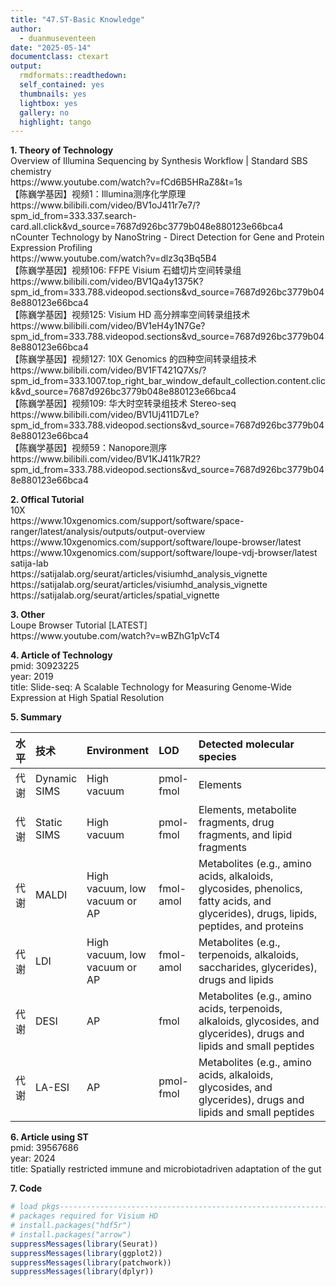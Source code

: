 ---
title: "47.ST-Basic Knowledge"
author:
  - duanmuseventeen
date: "2025-05-14"
documentclass: ctexart
output:
  rmdformats::readthedown:
  self_contained: yes
  thumbnails: yes
  lightbox: yes
  gallery: no
  highlight: tango
---

**1. Theory of Technology**<br>
Overview of Illumina Sequencing by Synthesis Workflow | Standard SBS chemistry<br>
https://www.youtube.com/watch?v=fCd6B5HRaZ8&t=1s<br>
【陈巍学基因】视频1：Illumina测序化学原理<br>
https://www.bilibili.com/video/BV1oJ411r7e7/?spm_id_from=333.337.search-card.all.click&vd_source=7687d926bc3779b048e880123e66bca4<br>
nCounter Technology by NanoString - Direct Detection for Gene and Protein Expression Profiling<br>
https://www.youtube.com/watch?v=dlz3q3Bq5B4<br>
【陈巍学基因】视频106: FFPE Visium 石蜡切片空间转录组<br>
https://www.bilibili.com/video/BV1Qa4y1375K?spm_id_from=333.788.videopod.sections&vd_source=7687d926bc3779b048e880123e66bca4<br>
【陈巍学基因】视频125: Visium HD 高分辨率空间转录组技术<br>
https://www.bilibili.com/video/BV1eH4y1N7Ge?spm_id_from=333.788.videopod.sections&vd_source=7687d926bc3779b048e880123e66bca4<br>
【陈巍学基因】视频127: 10X Genomics 的四种空间转录组技术<br>
https://www.bilibili.com/video/BV1FT421Q7Xs/?spm_id_from=333.1007.top_right_bar_window_default_collection.content.click&vd_source=7687d926bc3779b048e880123e66bca4<br>
【陈巍学基因】视频109: 华大时空转录组技术 Stereo-seq<br>
https://www.bilibili.com/video/BV1Uj411D7Le?spm_id_from=333.788.videopod.sections&vd_source=7687d926bc3779b048e880123e66bca4<br>
【陈巍学基因】视频59：Nanopore测序<br>
https://www.bilibili.com/video/BV1KJ411k7R2?spm_id_from=333.788.videopod.sections&vd_source=7687d926bc3779b048e880123e66bca4<br>

**2. Offical Tutorial**<br>
10X<br>
https://www.10xgenomics.com/support/software/space-ranger/latest/analysis/outputs/output-overview<br>
https://www.10xgenomics.com/support/software/loupe-browser/latest<br>
https://www.10xgenomics.com/support/software/loupe-vdj-browser/latest<br>
satija-lab<br>
https://satijalab.org/seurat/articles/visiumhd_analysis_vignette<br>
https://satijalab.org/seurat/articles/visiumhd_analysis_vignette<br>
https://satijalab.org/seurat/articles/spatial_vignette<br>

**3. Other**<br>
Loupe Browser Tutorial [LATEST]<br>
https://www.youtube.com/watch?v=wBZhG1pVcT4<br>

**4. Article of Technology**<br>
pmid: 30923225<br>
year: 2019<br>
title: Slide-seq: A Scalable Technology for Measuring Genome-Wide Expression at High Spatial Resolution<br>

**5. Summary**<br>

|水平 |技术         |Environment                   |LOD       |Detected molecular species                                                                                                            |
|:----|:------------|:-----------------------------|:---------|:-------------------------------------------------------------------------------------------------------------------------------------|
|代谢 |Dynamic SIMS |High vacuum                   |pmol-fmol |Elements                                                                                                                              |
|代谢 |Static SIMS  |High vacuum                   |pmol-fmol |Elements, metabolite fragments, drug fragments, and lipid fragments                                                                   |
|代谢 |MALDI        |High vacuum, low vacuum or AP |fmol-amol |Metabolites (e.g., amino acids, alkaloids, glycosides, phenolics, fatty acids, and glycerides), drugs, lipids, peptides, and proteins |
|代谢 |LDI          |High vacuum, low vacuum or AP |fmol-amol |Metabolites (e.g., terpenoids, alkaloids, saccharides, glycerides), drugs and lipids                                                  |
|代谢 |DESI         |AP                            |fmol      |Metabolites (e.g., amino acids, terpenoids, alkaloids, glycosides, and glycerides), drugs and lipids and small peptides               |
|代谢 |LA-ESI       |AP                            |pmol-fmol |Metabolites (e.g., amino acids, alkaloids, glycosides, and glycerides), drugs and lipids and small peptides                           |

**6. Article using ST**<br>
pmid: 39567686<br>
year: 2024<br>
title: Spatially restricted immune and microbiotadriven adaptation of the gut<br>

**7. Code**<br>
```{r}
# load pkgs---------------------------------------------------------------------
# packages required for Visium HD
# install.packages("hdf5r")
# install.packages("arrow")
suppressMessages(library(Seurat))
suppressMessages(library(ggplot2))
suppressMessages(library(patchwork))
suppressMessages(library(dplyr))
```

